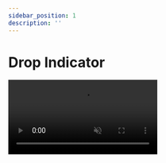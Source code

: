 ```yaml
---
sidebar_position: 1
description: ''
---
```


# Drop Indicator


<video autoPlay loop muted src={dropIndicatorVideo} />

## Overview

The **Drop Indicator** component is used to indicate the position **where the active item will be dropped** after being released.

You can customize the default drop indicator just by using the `dropIndicatorStyle` prop of the sortable component.

This documentation page focuses on a more advanced customization where you can pass a custom `DropIndicatorComponent` to the sortable component.

## Usage

This is the simplest implementation of the **Drop Indicator** component where we use the default `style` prop and just change the `borderRadius`.

```tsx
import { View } from 'react-native';
import type { DropIndicatorComponentProps } from 'react-native-sortable';

function CustomDropIndicator({
  style // style from the `dropIndicatorStyle` prop or a default style
}: DropIndicatorComponentProps) {
  return <View style={[style, { borderRadius: '100%' }]} />;
}

export default function Grid() {
  return (
    <Sortable.Grid
      DropIndicatorComponent={CustomDropIndicator}
      // ... other props
    />
  );
}
```

## Props

Props in the `DropIndicatorComponentProps` type.

### activationProgress

A shared value that represents the **long-press activation state** of an item. This value animates from **0 to 1** during the long-press gesture, before the dragging interaction begins. You can use this value to create **smooth visual transitions** or feedback during the activation phase.

- `0`: Item is **not being pressed**
- `1`: Item has been **fully activated** and is ready to be dragged

| type                  | default |
| --------------------- | ------- |
| `SharedValue<number>` | 0       |

### touchedItemKey

A shared value that represents the **key of the item that is currently being touched**. This value is updated when the touched item activation animation starts.

| type                          | default |
| ----------------------------- | ------- |
| `SharedValue<string \| null>` | null    |

### dropIndex

A shared value that represents the **index** of the active item at which it will be **positioned after being released**.

| type                  | default |
| --------------------- | ------- |
| `SharedValue<number>` | 0       |

### dropPosition

A shared value that represents the **absolute position** of the active item at which it will be **positioned after being released**.

| type                  | default       |
| --------------------- | ------------- |
| `SharedValue<Vector>` | \{x: 0, y: 0} |

### orderedItemKeys

An array of strings representing the keys of the items in the sortable component in their **current sort order**.

| type                         | default |
| ---------------------------- | ------- |
| `SharedValue<Array<string>>` | []      |

### style

Style of the drop indicator. This is typically used to **customize the appearance** of the default drop indicator component.

| type        | default |
| ----------- | ------- |
| `ViewStyle` | YES\*   |

\* The default style is passed only if not overridden by the `dropIndicatorStyle` prop. It looks like this:

```ts
{
  backgroundColor: 'rgba(0, 0, 0, 0.1)',
  borderColor: 'black',
  borderRadius: 10,
  borderStyle: 'dashed',
  borderWidth: 2,
  flex: 1
}
```
